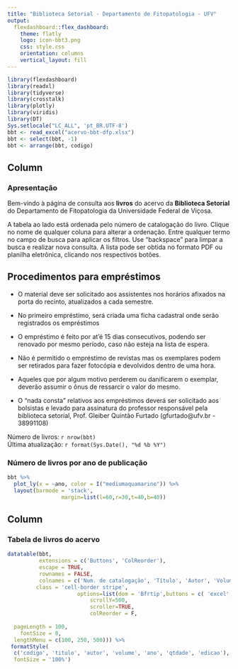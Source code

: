 ```yaml
---
title: "Biblioteca Setorial - Departamento de Fitopatologia - UFV"
output: 
  flexdashboard::flex_dashboard:
    theme: flatly
    logo: icon-bbt3.png
    css: style.css
    orientation: columns
    vertical_layout: fill
---
```


```r
library(flexdashboard)
library(readxl)
library(tidyverse)
library(crosstalk)
library(plotly)
library(viridis)
library(DT)
Sys.setlocale("LC_ALL", 'pt_BR.UTF-8')
bbt <- read_excel("acervo-bbt-dfp.xlsx")
bbt <- select(bbt, -1)
bbt <- arrange(bbt, codigo)
```




Column {data-width=250}
-----------------------------------------------------------------------

### Apresentação 

Bem-vindo à página de consulta aos **livros** do acervo da **Biblioteca Setorial** do Departamento de Fitopatologia da Universidade Federal de Viçosa. 

A tabela ao lado está ordenada pelo número de catalogação do livro. Clique no nome de qualquer coluna para alterar a ordenação. Entre qualquer termo no campo de busca para aplicar os filtros. Use "backspace" para limpar a busca e realizar nova consulta. A lista pode ser obtida no formato PDF ou planilha eletrônica, clicando nos respectivos botões.
 
 
<h2> Procedimentos para empréstimos </h2>

- O material deve ser solicitado aos assistentes nos horários afixados na porta do recinto, atualizados a cada semestre. 

-	No primeiro empréstimo, será criada uma ficha cadastral onde serão registrados os empréstimos

-	O empréstimo é feito por at'é 15 dias consecutivos, podendo ser renovado por mesmo período, caso não esteja na lista de espera. 

-	Não é permitido o empréstimo de revistas mas os exemplares podem ser retirados para fazer fotocópia e devolvidos dentro de uma hora. 

-	Aqueles que por algum motivo perderem ou danificarem o exemplar, deverão assumir o ônus de ressarcir o valor do mesmo.

-	O "nada consta" relativos aos empréstimos deverá ser solicitado aos bolsistas e levado para assinatura do professor responsável pela biblioteca setorial, Prof. Gleiber Quintão Furtado (gfurtado@ufv.br - 38991108)

Número de livros: `r nrow(bbt)`<br>
Última atualização: `r format(Sys.Date(), "%d %b %Y")`



### Número de livros por ano de publicação {data-height=230}

```r
bbt %>% 
  plot_ly(x = ~ano, color = I("mediumaquamarine")) %>% 
  layout(barmode = 'stack',
                 margin=list(l=60,r=30,t=40,b=40))

```



Column {}
-----------------------------------------------------------------------

### Tabela de livros do acervo


```r
datatable(bbt, 
          extensions = c('Buttons', 'ColReorder'),
          escape = TRUE,
          rownames = FALSE, 
          colnames = c('Num. de catalogação', 'Título', 'Autor', 'Volume', 'Ano', 'N. de exemplares', 'Edição'), 
         class = 'cell-border stripe',
                      options=list(dom = 'Bfrtip',buttons = c( 'excel', 'pdf'), deferRender=TRUE, 
                          scrollY=500, 
                          scroller=TRUE,
                          colReorder = F,
                         
  pageLength = 100,
    fontSize = 8,
  lengthMenu = c(100, 250, 500))) %>% 
 formatStyle(
  c('codigo', 'titulo', 'autor', 'volume', 'ano', 'qtdade', 'edicao'),
  fontSize = '100%')
```


